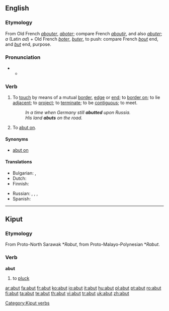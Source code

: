 ==English==

===Etymology===
From Old French ''[[abouter]]'', ''[[aboter]]''; compare French ''[[aboutir]]'', and also ''[[abuter]]''; ''a'' (Latin ''ad'') + Old French ''[[boter]]'', ''[[buter]]'', to push: compare French ''[[bout]]'' end, and ''[[but]]'' end, purpose.

===Pronunciation===
* {{a|RP}}
** {{IPA|/əˈbʌt/}}

===Verb===
{{en-verb|abut|t|ing}}

# {{intransitive}} To [[touch]] by means of a mutual [[border]], [[edge]] or [[end]];  to [[border on]]; to lie [[adjacent]]; to [[project]]; to [[terminate]]; to be [[contiguous]]; to meet.
#: ''In a time when Germany still '''abutted''' upon Russia.''
#: ''His land '''abuts''' on the road.''
# {{transitive}} To [[abut on]].

====Synonyms====
* {{transitive}} [[abut on]]

====Translations====
{{trans-top|to border on}}
* Bulgarian: {{t+|bg|гранича|sc=Cyrl}},  {{t|bg|опирам се о|sc=Cyrl}}
* Dutch: {{t+|nl|grenzen}}
* Finnish: {{t-|fi|rajoittua}}
{{trans-mid}}
* Russian: {{t+|ru|граничить|sc=Cyrl}}, {{t+|ru|примыкать|sc=Cyrl}}, {{t+|ru|прилегать|sc=Cyrl}}, {{t+|ru|упираться|sc=Cyrl}}
* Spanish: {{t-|es|bordear}}
{{trans-bottom}}

{{anagrams:en/abtu}}
----

==Kiput==

===Etymology===
From Proto-North Sarawak *''Rabut'', from Proto-Malayo-Polynesian *''Rabut''.

===Verb===
'''abut'''

# to [[pluck]]

[[Category:Kiput verbs]]

[[ar:abut]]
[[fa:abut]]
[[fr:abut]]
[[ko:abut]]
[[io:abut]]
[[it:abut]]
[[hu:abut]]
[[pl:abut]]
[[pt:abut]]
[[ro:abut]]
[[fi:abut]]
[[ta:abut]]
[[te:abut]]
[[th:abut]]
[[vi:abut]]
[[tr:abut]]
[[uk:abut]]
[[zh:abut]]